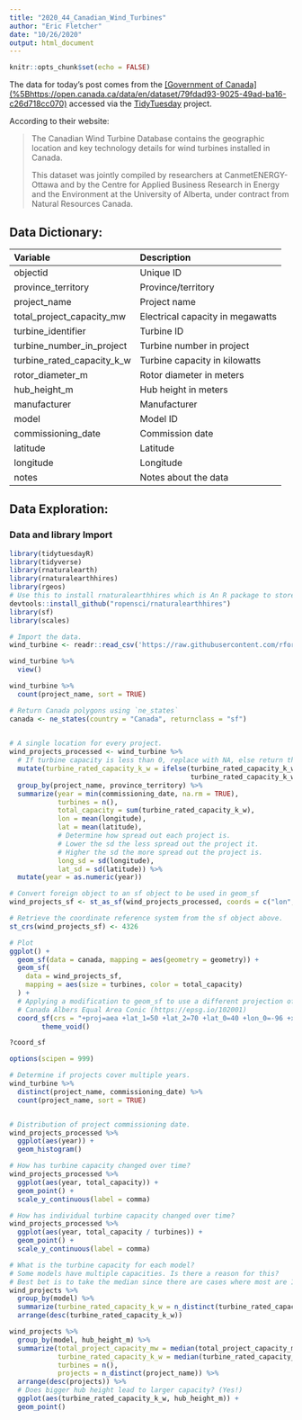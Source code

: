 ```yaml
---
title: "2020_44_Canadian_Wind_Turbines"
author: "Eric Fletcher"
date: "10/26/2020"
output: html_document
---
```


```r
knitr::opts_chunk$set(echo = FALSE)
```

The data for today's post comes from the [[Government of Canada](%5Bhttps://open.canada.ca/data/en/dataset/79fdad93-9025-49ad-ba16-c26d718cc070)]([<https://open.canada.ca/data/en/dataset/79fdad93-9025-49ad-ba16-c26d718cc070>](https://open.canada.ca/data/en/dataset/79fdad93-9025-49ad-ba16-c26d718cc070){.uri}) accessed via the [TidyTuesday](<https://github.com/rfordatascience/tidytuesday/blob/master/data/2020/2020-10-27/readme.md>) project.

According to their website:

> The Canadian Wind Turbine Database contains the geographic location and key technology details for wind turbines installed in Canada.
>
> This dataset was jointly compiled by researchers at CanmetENERGY-Ottawa and by the Centre for Applied Business Research in Energy and the Environment at the University of Alberta, under contract from Natural Resources Canada.

## Data Dictionary:

| Variable                    | Description                      |
|:----------------------------|:---------------------------------|
| objectid                    | Unique ID                        |
| province_territory          | Province/territory               |
| project_name                | Project name                     |
| total_project_capacity_mw   | Electrical capacity in megawatts |
| turbine_identifier          | Turbine ID                       |
| turbine_number_in_project   | Turbine number in project        |
| turbine_rated_capacity_k\_w | Turbine capacity in kilowatts    |
| rotor_diameter_m            | Rotor diameter in meters         |
| hub_height_m                | Hub height in meters             |
| manufacturer                | Manufacturer                     |
| model                       | Model ID                         |
| commissioning_date          | Commission date                  |
| latitude                    | Latitude                         |
| longitude                   | Longitude                        |
| notes                       | Notes about the data             |

## Data Exploration:

### Data and library Import

```r
library(tidytuesdayR)
library(tidyverse)
library(rnaturalearth)
library(rnaturalearthhires)
library(rgeos)
# Use this to install rnaturalearthhires which is An R package to store data for the rnaturalearth package.
devtools::install_github("ropensci/rnaturalearthhires")
library(sf)
library(scales)
```

```r
# Import the data.
wind_turbine <- readr::read_csv('https://raw.githubusercontent.com/rfordatascience/tidytuesday/master/data/2020/2020-10-27/wind-turbine.csv')

```

```r
wind_turbine %>% 
  view()

wind_turbine %>% 
  count(project_name, sort = TRUE)
```

```r
# Return Canada polygons using `ne_states`
canada <- ne_states(country = "Canada", returnclass = "sf")
 

```

```r
# A single location for every project. 
wind_projects_processed <- wind_turbine %>% 
  # If turbine capacity is less than 0, replace with NA, else return the turbine capacity.
  mutate(turbine_rated_capacity_k_w = ifelse(turbine_rated_capacity_k_w < 0, NA,
                                             turbine_rated_capacity_k_w)) %>% 
  group_by(project_name, province_territory) %>% 
  summarize(year = min(commissioning_date, na.rm = TRUE),
            turbines = n(),
            total_capacity = sum(turbine_rated_capacity_k_w),
            lon = mean(longitude),
            lat = mean(latitude),
            # Determine how spread out each project is.
            # Lower the sd the less spread out the project it.
            # Higher the sd the more spread out the project is.
            long_sd = sd(longitude),
            lat_sd = sd(latitude)) %>% 
  mutate(year = as.numeric(year))

# Convert foreign object to an sf object to be used in geom_sf
wind_projects_sf <- st_as_sf(wind_projects_processed, coords = c("lon", "lat"))

# Retrieve the coordinate reference system from the sf object above. 
st_crs(wind_projects_sf) <- 4326

# Plot 
ggplot() +
  geom_sf(data = canada, mapping = aes(geometry = geometry)) +
  geom_sf(
    data = wind_projects_sf,
    mapping = aes(size = turbines, color = total_capacity)
  ) +
  # Applying a modification to geom_sf to use a different projection of the map.
  # Canada Albers Equal Area Conic (https://epsg.io/102001)
  coord_sf(crs = "+proj=aea +lat_1=50 +lat_2=70 +lat_0=40 +lon_0=-96 +x_0=0 +y_0=0 +datum=NAD83 +units=m +no_defs") +
        theme_void()

?coord_sf

```

```r
options(scipen = 999)

# Determine if projects cover multiple years. 
wind_turbine %>% 
  distinct(project_name, commissioning_date) %>% 
  count(project_name, sort = TRUE)


# Distribution of project commissioning date.
wind_projects_processed %>% 
  ggplot(aes(year)) +
  geom_histogram()

# How has turbine capacity changed over time? 
wind_projects_processed %>% 
  ggplot(aes(year, total_capacity)) +
  geom_point() +
  scale_y_continuous(label = comma)

# How has individual turbine capacity changed over time?
wind_projects_processed %>% 
  ggplot(aes(year, total_capacity / turbines)) +
  geom_point() +
  scale_y_continuous(label = comma)

# What is the turbine capacity for each model?
# Some models have multiple capacities. Is there a reason for this?
# Best bet is to take the median since there are cases where most are 1 value but sometimes another.
wind_projects %>% 
  group_by(model) %>% 
  summarize(turbine_rated_capacity_k_w = n_distinct(turbine_rated_capacity_k_w)) %>% 
  arrange(desc(turbine_rated_capacity_k_w))

wind_projects %>% 
  group_by(model, hub_height_m) %>%
  summarize(total_project_capacity_mw = median(total_project_capacity_mw),
            turbine_rated_capacity_k_w = median(turbine_rated_capacity_k_w),
            turbines = n(),
            projects = n_distinct(project_name)) %>% 
  arrange(desc(projects)) %>% 
  # Does bigger hub height lead to larger capacity? (Yes!)
  ggplot(aes(turbine_rated_capacity_k_w, hub_height_m)) +
  geom_point()

  
```
